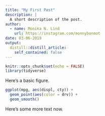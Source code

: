 ```yaml
---
title: "My First Post"
description: |
  A short description of the post.
author:
  - name: Monika N. Lind
    url: https://instagram.com/monnybonmot
date: 03-06-2019
output:
  distill::distill_article:
    self_contained: false
---
```


```r
knitr::opts_chunk$set(echo = FALSE)
library(tidyverse)
```

Here's a basic figure.

```r
ggplot(mpg, aes(displ, cty)) +
  geom_point(aes(color = drv)) +
  geom_smooth()
```

Here's some more text now.